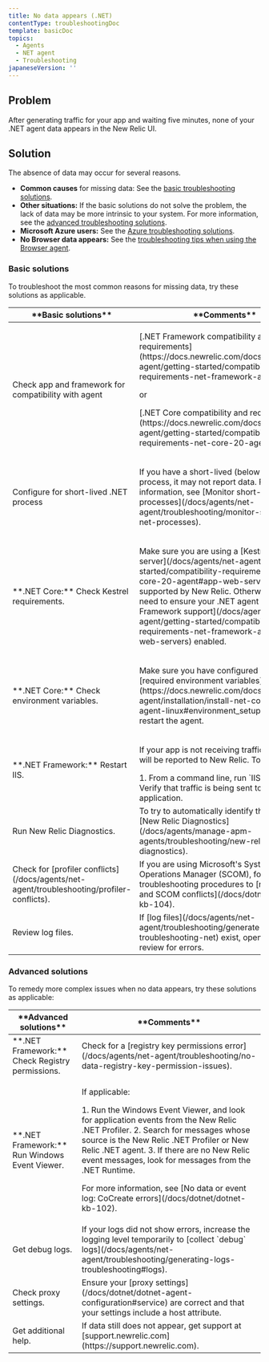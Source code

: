 ```yaml
---
title: No data appears (.NET)
contentType: troubleshootingDoc
template: basicDoc
topics:
  - Agents
  - NET agent
  - Troubleshooting
japaneseVersion: ''
---
```


## Problem

After generating traffic for your app and waiting five minutes, none of your .NET agent data appears in the New Relic UI.

## Solution

The absence of data may occur for several reasons.

*   **Common causes** for missing data: See the [basic troubleshooting solutions](#basic-solutions).
*   **Other situations:** If the basic solutions do not solve the problem, the lack of data may be more intrinsic to your system. For more information, see the [advanced troubleshooting solutions](#advanced-solutions).
*   **Microsoft Azure users:** See the [Azure troubleshooting solutions](/docs/agents/net-agent/azure-troubleshooting).
*   **No Browser data appears:** See the [troubleshooting tips when using the Browser agent](/docs/agents/net-agent/troubleshooting/no-page-load-timing-data-appears-net).

### Basic solutions

To troubleshoot the most common reasons for missing data, try these solutions as applicable.

<table>
  <thead>
    <tr>
      <th>
        **Basic solutions**
      </th>
      <th>
        **Comments**
      </th>
    </tr>
  </thead>
  <tbody>
    <tr>
      <td>
        Check app and framework for compatibility with agent
      </td>
      <td>
        <p>[.NET Framework compatibility and requirements](https://docs.newrelic.com/docs/agents/net-agent/getting-started/compatibility-requirements-net-framework-agent)</p>
        <p>or</p>
        <p>[.NET Core compatibility and requirements](https://docs.newrelic.com/docs/agents/net-agent/getting-started/compatibility-requirements-net-core-20-agent)</p>
      </td>
    </tr>
    <tr>
      <td>
        Configure for short-lived .NET process
      </td>
      <td>
        <p>If you have a short-lived (below 60 seconds) process, it may not report data. For more information, see [Monitor short-lived processes](/docs/agents/net-agent/troubleshooting/monitor-short-lived-net-processes).</p>
      </td>
    </tr>
    <tr>
      <td>
        **.NET Core:** Check Kestrel requirements.
      </td>
      <td>
        <p>Make sure you are using a [Kestrel app/web server](/docs/agents/net-agent/getting-started/compatibility-requirements-net-core-20-agent#app-web-servers) supported by New Relic. Otherwise, you may need to ensure your .NET agent has [.NET Framework support](/docs/agents/net-agent/getting-started/compatibility-requirements-net-framework-agent#app-web-servers) enabled.</p>
      </td>
    </tr>
    <tr>
      <td>
        **.NET Core:** Check environment variables.
      </td>
      <td>
        <p>Make sure you have configured all the [required environment variables](https://docs.newrelic.com/docs/agents/net-agent/installation/install-net-core-20-agent-linux#environment_setup), then restart the agent.</p>
      </td>
    </tr>
    <tr>
      <td>
        **.NET Framework:** Restart IIS.
      </td>
      <td>
        <p>If your app is not receiving traffic, no data will be reported to New Relic. To restart IIS:</p>
        1.  From a command line, run `IISRESET`.
        2.  Verify that traffic is being sent to your application.
      </td>
    </tr>
    <tr>
      <td>
        Run New Relic Diagnostics.
      </td>
      <td>
        To try to automatically identify the issue, use [New Relic Diagnostics](/docs/agents/manage-apm-agents/troubleshooting/new-relic-diagnostics).
      </td>
    </tr>
    <tr>
      <td>
        Check for [profiler conflicts](/docs/agents/net-agent/troubleshooting/profiler-conflicts).
      </td>
      <td>
        If you are using Microsoft's System Center Operations Manager (SCOM), follow the troubleshooting procedures to [resolve .NET and SCOM conflicts](/docs/dotnet/dotnet-kb-104).
      </td>
    </tr>
    <tr>
      <td>
        Review log files.
      </td>
      <td>
        If [log files](/docs/agents/net-agent/troubleshooting/generate-logs-troubleshooting-net) exist, open them and review for errors.
      </td>
    </tr>
  </tbody>
</table>

### Advanced solutions

To remedy more complex issues when no data appears, try these solutions as applicable:

<table>
  <thead>
    <tr>
      <th>
        **Advanced solutions**
      </th>
      <th>
        **Comments**
      </th>
    </tr>
  </thead>
  <tbody>
    <tr>
      <td>
        **.NET Framework:** Check Registry permissions.
      </td>
      <td>
        Check for a [registry key permissions error](/docs/agents/net-agent/troubleshooting/no-data-registry-key-permission-issues).
      </td>
    </tr>
    <tr>
      <td>
        **.NET Framework:** Run Windows Event Viewer.
      </td>
      <td>
        <p>If applicable:</p>
        1.  Run the Windows Event Viewer, and look for application events from the New Relic .NET Profiler.
        2.  Search for messages whose source is the New Relic .NET Profiler or New Relic .NET agent.
        3.  If there are no New Relic event messages, look for messages from the .NET Runtime.
        <p data-fixnewline>For more information, see [No data or event log: CoCreate errors](/docs/dotnet/dotnet-kb-102).</p>
      </td>
    </tr>
    <tr>
      <td>
        Get debug logs.
      </td>
      <td>
        If your logs did not show errors, increase the logging level temporarily to [collect `debug` logs](/docs/agents/net-agent/troubleshooting/generating-logs-troubleshooting#logs).
      </td>
    </tr>
    <tr>
      <td>
        Check proxy settings.
      </td>
      <td>
        Ensure your [proxy settings](/docs/dotnet/dotnet-agent-configuration#service) are correct and that your settings include a host attribute.
      </td>
    </tr>
    <tr>
      <td>
        Get additional help.
      </td>
      <td>
        If data still does not appear, get support at [support.newrelic.com](https://support.newrelic.com).
      </td>
    </tr>
  </tbody>
</table>